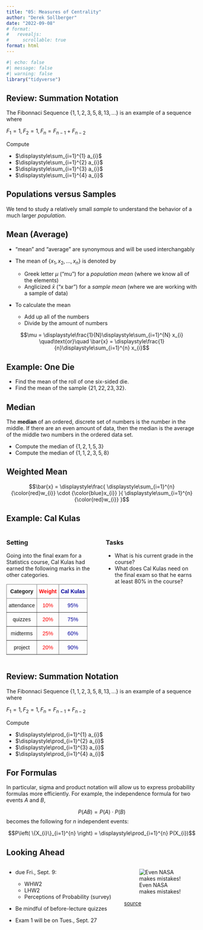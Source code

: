 ```yaml
---
title: "05: Measures of Centrality"
author: "Derek Sollberger"
date: "2022-09-08"
# format: 
#   revealjs:
#     scrollable: true
format: html
---
```


\newcommand{\ds}{\displaystyle}

```r
#| echo: false
#| message: false
#| warning: false
library("tidyverse")
```

## Review: Summation Notation

The Fibonnaci Sequence $\{1, 1, 2, 3, 5, 8, 13, ...\}$ is an example of a sequence where

$F_{1} = 1, F_{2} = 1, F_{n} = F_{n-1} + F_{n-2}$

Compute

- $\ds\sum_{i=1}^{1} a_{i}$
- $\ds\sum_{i=1}^{2} a_{i}$
- $\ds\sum_{i=1}^{3} a_{i}$
- $\ds\sum_{i=1}^{4} a_{i}$

## Populations versus Samples

We tend to study a relatively small *sample* to understand the behavior of a much larger *population*.

## Mean (Average)

- "mean" and "average" are synonymous and will be used interchangably
- The mean of $\{ x_{1}, x_{2}, ..., x_{n} \}$ is denoted by

    - Greek letter $\mu$ ("mu") for a *population mean* (where we know all of the elements)
    - Anglicized $\bar{x}$ ("x bar") for a *sample mean* (where we are working with a sample of data)

- To calculate the mean

   - Add up all of the numbers
   - Divide by the amount of numbers

$$\mu = \ds\frac{1}{N}\ds\sum_{i=1}^{N} x_{i} \quad\text{or}\quad \bar{x} = \ds\frac{1}{n}\ds\sum_{i=1}^{n} x_{i}$$

## Example: One Die

- Find the mean of the roll of one six-sided die.
- Find the mean of the sample $\{21, 22, 23, 32\}$.

## Median

The **median** of an ordered, discrete set of numbers is the number in the middle.  If there are an even amount of data, then the median is the average of the middle two numbers in the ordered data set.

- Compute the median of $\{1, 2, 1, 5, 3\}$
- Compute the median of $\{1, 1, 2, 3, 5, 8\}$

## Weighted Mean

$$\bar{x} = \ds\frac{ \ds\sum_{i=1}^{n} {\color{red}w_{i}} \cdot {\color{blue}x_{i}}  }{ \ds\sum_{i=1}^{n} {\color{red}w_{i}} }$$

## Example: Cal Kulas

:::: {.columns}

::: {.column width="50%"}

### Setting

Going into the final exam for a Statistics course, Cal Kulas had earned the following marks in the other categories.

<table style="border-collapse:collapse;border-spacing:0" class="tg"><thead><tr><th style="border-color:inherit;border-style:solid;border-width:1px;font-family:Arial, sans-serif;font-size:14px;font-weight:bold;overflow:hidden;padding:10px 5px;text-align:center;vertical-align:top;word-break:normal">Category</th><th style="border-color:inherit;border-style:solid;border-width:1px;color:#fe0000;font-family:Arial, sans-serif;font-size:14px;font-weight:bold;overflow:hidden;padding:10px 5px;text-align:center;vertical-align:top;word-break:normal">Weight</th><th style="border-color:inherit;border-style:solid;border-width:1px;color:#00009b;font-family:Arial, sans-serif;font-size:14px;font-weight:bold;overflow:hidden;padding:10px 5px;text-align:center;vertical-align:top;word-break:normal">Cal Kulas</th></tr></thead><tbody><tr><td style="border-color:inherit;border-style:solid;border-width:1px;font-family:Arial, sans-serif;font-size:14px;overflow:hidden;padding:10px 5px;text-align:center;vertical-align:top;word-break:normal">attendance</td><td style="border-color:inherit;border-style:solid;border-width:1px;color:#fe0000;font-family:Arial, sans-serif;font-size:14px;overflow:hidden;padding:10px 5px;text-align:center;vertical-align:top;word-break:normal">10%</td><td style="border-color:inherit;border-style:solid;border-width:1px;color:#00009b;font-family:Arial, sans-serif;font-size:14px;overflow:hidden;padding:10px 5px;text-align:center;vertical-align:top;word-break:normal">95%</td></tr><tr><td style="border-color:inherit;border-style:solid;border-width:1px;font-family:Arial, sans-serif;font-size:14px;overflow:hidden;padding:10px 5px;text-align:center;vertical-align:top;word-break:normal">quizzes</td><td style="border-color:inherit;border-style:solid;border-width:1px;color:#fe0000;font-family:Arial, sans-serif;font-size:14px;overflow:hidden;padding:10px 5px;text-align:center;vertical-align:top;word-break:normal">20%</td><td style="border-color:inherit;border-style:solid;border-width:1px;color:#00009b;font-family:Arial, sans-serif;font-size:14px;overflow:hidden;padding:10px 5px;text-align:center;vertical-align:top;word-break:normal">75%</td></tr><tr><td style="border-color:inherit;border-style:solid;border-width:1px;font-family:Arial, sans-serif;font-size:14px;overflow:hidden;padding:10px 5px;text-align:center;vertical-align:top;word-break:normal">midterms</td><td style="border-color:inherit;border-style:solid;border-width:1px;color:#fe0000;font-family:Arial, sans-serif;font-size:14px;overflow:hidden;padding:10px 5px;text-align:center;vertical-align:top;word-break:normal">25%</td><td style="border-color:inherit;border-style:solid;border-width:1px;color:#00009b;font-family:Arial, sans-serif;font-size:14px;overflow:hidden;padding:10px 5px;text-align:center;vertical-align:top;word-break:normal">60%</td></tr><tr><td style="border-color:inherit;border-style:solid;border-width:1px;font-family:Arial, sans-serif;font-size:14px;overflow:hidden;padding:10px 5px;text-align:center;vertical-align:top;word-break:normal">project</td><td style="border-color:inherit;border-style:solid;border-width:1px;color:#fe0000;font-family:Arial, sans-serif;font-size:14px;overflow:hidden;padding:10px 5px;text-align:center;vertical-align:top;word-break:normal">20%</td><td style="border-color:inherit;border-style:solid;border-width:1px;color:#00009b;font-family:Arial, sans-serif;font-size:14px;overflow:hidden;padding:10px 5px;text-align:center;vertical-align:top;word-break:normal">90%</td></tr></tbody></table>
:::

::: {.column width="50%"}

### Tasks

- What is his current grade in the course?
- What does Cal Kulas need on the final exam so that he earns at least 80\% in the course?

:::

::::

## Review: Summation Notation

The Fibonnaci Sequence $\{1, 1, 2, 3, 5, 8, 13, ...\}$ is an example of a sequence where

$F_{1} = 1, F_{2} = 1, F_{n} = F_{n-1} + F_{n-2}$

Compute

- $\ds\prod_{i=1}^{1} a_{i}$
- $\ds\prod_{i=1}^{2} a_{i}$
- $\ds\prod_{i=1}^{3} a_{i}$
- $\ds\prod_{i=1}^{4} a_{i}$

## For Formulas

In particular, sigma and product notation will allow us to express probability formulas more efficiently.  For example, the independence formula for two events $A$ and $B$,

$$P(AB) = P(A) \cdot P(B)$$
becomes the following for $n$ independent events:

$$P\left(  \{X_{i}\}_{i=1}^{n} \right) = \ds\prod_{i=1}^{n} P(X_{i})$$


## Looking Ahead

:::: {.columns}

::: {.column width="60%"}
- due Fri., Sept. 9:
  - WHW2
  - LHW2
  - Perceptions of Probability (survey)
- Be mindful of before-lecture quizzes	
  
- Exam 1 will be on Tues., Sept. 27

:::

::: {.column width="40%"}
![Even NASA makes mistakes!](typo.png)

[source](https://mobile.twitter.com/jmorenocruz/status/1565649324721283072)

:::

::::
















:::: {.columns}

::: {.column width="50%"}
	
:::

::: {.column width="50%"}

:::

::::

:::: {.panel-tabset}



::::
